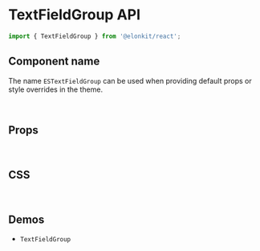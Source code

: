 
<Meta title="Components API/TextFieldGroup" />

# TextFieldGroup API

```js
import { TextFieldGroup } from '@elonkit/react';
```

## Component name

The name `ESTextFieldGroup` can be used when providing default props or style overrides in the theme.

<br />

## Props

<TableInterface variant="props" name="TextFieldGroupProps" />

<br />

## CSS

<TableInterface variant="css" name="TextFieldGroupClasses" />

<br />

## Demos

<ul>
  <li>
    <LinkTo kind="components-TextFieldGroup" story="demo">
      <code>TextFieldGroup</code>
    </LinkTo>
  </li>
</ul>
